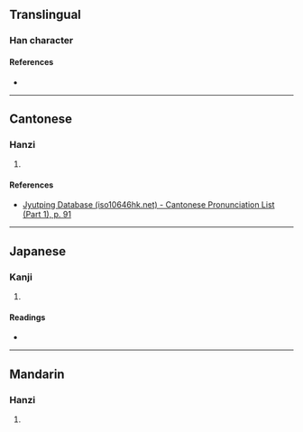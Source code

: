 {{character info/new}}
==Translingual==

===Han character===
{{Han char|rn=37|rad=大|as=07|sn=10|four=|canj=IKLU,XIKLU|ids=⿳厶大电}}

====References====
* {{Han ref|kx=0252.090|dkj=05929|dj=0514.040|hdz=10387.140|uh=5959|ud=22873}}

----

==Cantonese==

===Hanzi===
{{yue-hanzi|jyut=[[bun2]]|y=bun2}}

# {{rfdef|yue|sort=大07}}

====References====
* [http://www.iso10646hk.net/jp/document/download.jsp Jyutping Database (iso10646hk.net) - Cantonese Pronunciation List (Part 1), p. 91]

----

==Japanese==

===Kanji===
{{ja-kanji|grade=|rs=大07}}

# {{rfdef|ja|sort=大07}}

====Readings====
* {{ja-readings|on=[[ほん]] (hon)|kun=}}

----

==Mandarin==

===Hanzi===
{{cmn-hanzi|pin=[[běn]] ([[ben3]]), [[xí]] ([[xi2]])|wg=pen<sup>3</sup>, hsi<sup>2</sup>}}

# {{rfdef|cmn|sort=大07}}